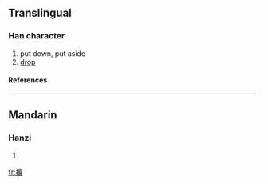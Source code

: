 ==Translingual==
===Han character===
{{Han char|rn=64|rad=手|as=11|sn=14|four=5606<sub>4</sub>|canj=手田竹口 (QWHR)}}
# put down, put aside
# [[drop]]
====References====
{{Han ref|kx=0453.191|dkj=12673|hdz=31946.050|uh=6482|ud=25730|bh=E1E6|bd=57830}}

----
==Mandarin==
===Hanzi===
{{cmn-hanzi|pin=[[lüè]] ([[lüe4]])|wg=lüeh<sup>4</sup>}}
# {{defn|Mandarin}}

[[fr:撂]]